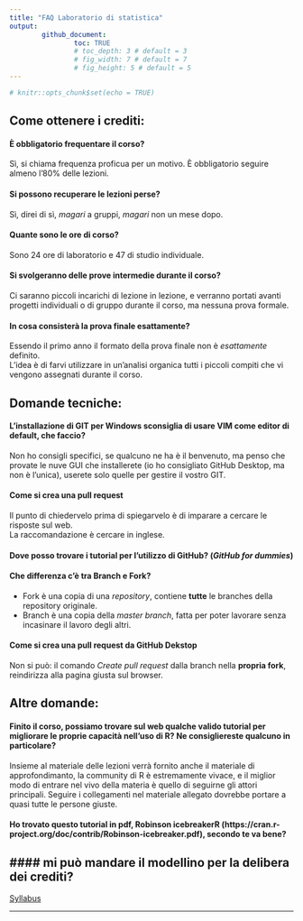 ```yaml
---
title: "FAQ Laboratorio di statistica"
output: 
        github_document:
                toc: TRUE
                # toc_depth: 3 # default = 3
                # fig_width: 7 # default = 7
                # fig_height: 5 # default = 5
---
```


```r
# knitr::opts_chunk$set(echo = TRUE)
```

## Come ottenere i crediti:

#### È obbligatorio frequentare il corso?

Sì, si chiama frequenza proficua per un motivo. È obbligatorio seguire almeno l'80% delle lezioni.

#### Si possono recuperare le lezioni perse?

Sì, direi di sì, *magari* a gruppi, *magari* non un mese dopo.

#### Quante sono le ore di corso?

Sono 24 ore di laboratorio e 47 di studio individuale.

#### Si svolgeranno delle prove intermedie durante il corso?

Ci saranno piccoli incarichi di lezione in lezione, e verranno portati avanti progetti individuali o di gruppo durante il corso, ma nessuna prova formale.

#### In cosa consisterà la prova finale esattamente?

Essendo il primo anno il formato della prova finale non è _esattamente_ definito.  
L'idea è di farvi utilizzare in un'analisi organica tutti i piccoli compiti che vi vengono assegnati durante il corso.


## Domande tecniche:

#### L'installazione di GIT per Windows sconsiglia di usare VIM come editor di default, che faccio?

Non ho consigli specifici, se qualcuno ne ha è il benvenuto, ma penso che provate le nuve GUI che installerete (io ho consigliato GitHub Desktop, ma non è l'unica), userete solo quelle per gestire il vostro GIT.

#### Come si crea una **pull request**

Il punto di chiedervelo prima di spiegarvelo è di imparare a cercare le risposte sul web.  
La raccomandazione è cercare in inglese.

#### Dove posso trovare i tutorial per l'utilizzo di GitHub? (_GitHub for dummies_)

#### Che differenza c'è tra Branch e Fork?

* Fork è una copia di una _repository_, contiene **tutte** le branches della repository originale.
* Branch è una copia della _master branch_, fatta per poter lavorare senza incasinare il lavoro degli altri.

#### Come si crea una pull request da GitHub Dekstop

Non si può: il comando _Create pull request_ dalla branch nella **propria fork**, reindirizza alla pagina giusta sul browser.

## Altre domande:

#### Finito il corso, possiamo trovare sul web qualche valido tutorial per migliorare le proprie capacità nell'uso di R? Ne consigliereste qualcuno in particolare?

Insieme al materiale delle lezioni verrà fornito anche il materiale di approfondimanto, la community di R è estremamente vivace, e il miglior modo di entrare nel vivo della materia è quello di seguirne gli attori principali. Seguire i collegamenti nel materiale allegato dovrebbe portare a quasi tutte le persone giuste.

#### Ho trovato questo tutorial in pdf, Robinson icebreakerR (https://cran.r-project.org/doc/contrib/Robinson-icebreaker.pdf), secondo te va bene?

#### mi può mandare il modellino per la delibera dei crediti? 
---

<div align="center">
[Syllabus](../README.md)
</div>
---

